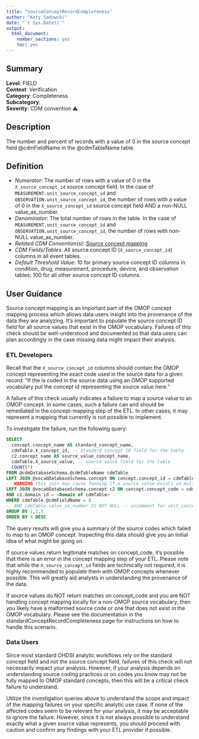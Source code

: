 ```yaml
---
title: "sourceConceptRecordCompleteness"
author: "Katy Sadowski"
date: "`r Sys.Date()`"
output:
  html_document:
    number_sections: yes
    toc: yes
---
```


## Summary

**Level**: FIELD\
**Context**: Verification\
**Category**: Completeness\
**Subcategory**: \
**Severity**: CDM convention &#x26A0;\


## Description
The number and percent of records with a value of 0 in the source concept field @cdmFieldName in the @cdmTableName table.


## Definition

- *Numerator*: The number of rows with a value of 0 in the `X_source_concept_id` source concept field.  In the case of `MEASUREMENT.unit_source_concept_id` and `OBSERVATION.unit_source_concept_id`, the number of rows with a value of 0 in the `X_source_concept_id` source concept field AND a non-NULL value_as_number. 
- *Denominator*: The total number of rows in the table. In the case of `MEASUREMENT.unit_source_concept_id` and `OBSERVATION.unit_source_concept_id`, the number of rows with non-NULL value_as_number. 
- *Related CDM Convention(s)*: [Source concept mapping](https://ohdsi.github.io/CommonDataModel/dataModelConventions.html#Fields) 
- *CDM Fields/Tables*: All source concept ID (`X_source_concept_id`) columns in all event tables. 
- *Default Threshold Value*: 10 for primary source concept ID columns in condition, drug, measurement, procedure, device, and observation tables; 100 for all other source concept ID columns.


## User Guidance
Source concept mapping is an important part of the OMOP concept mapping process which allows data users insight into the provenance of the data they are analyzing.  It’s important to populate the source concept ID field for all source values that exist in the OMOP vocabulary.  Failures of this check should be well-understood and documented so that data users can plan accordingly in the case missing data might impact their analysis. 

### ETL Developers
Recall that the `X_source_concept_id` columns should contain the OMOP concept representing the exact code used in the source data for a given record: “If the <x_source_value> is coded in the source data using an OMOP supported vocabulary put the concept id representing the source value here.” 

A failure of this check usually indicates a failure to map a source value to an OMOP concept.  In some cases, such a failure can and should be remediated in the concept-mapping step of the ETL.  In other cases, it may represent a mapping that currently is not possible to implement. 

To investigate the failure, run the following query: 

```sql
SELECT  
  concept.concept_name AS standard_concept_name, 
  cdmTable.X_concept_id, -- standard concept ID field for the table 
  c2.concept_name AS source_value_concept_name, 
  cdmTable.X_source_value, -- source value field for the table 
  COUNT(*) 
FROM @cdmDatabaseSchema.@cdmTableName cdmTable 
LEFT JOIN @vocabDatabaseSchema.concept ON concept.concept_id = cdmTable.X_concept_id 
-- WARNING this join may cause fanning if a source value exists in multiple vocabularies 
LEFT JOIN @vocabDatabaseSchema.concept c2 ON concept.concept_code = cdmTable.X_source_value 
AND c2.domain_id = <Domain of cdmTable> 
WHERE cdmTable.@cdmFieldName = 0  
-- AND cdmTable.value_as_number IS NOT NULL -- uncomment for unit_concept_id checks 
GROUP BY 1,2,3 
ORDER BY 4 DESC 
```

The query results will give you a summary of the source codes which failed to map to an OMOP concept.  Inspecting this data should give you an initial idea of what might be going on. 

If source values return legitimate matches on concept_code, it’s possible that there is an error in the concept mapping step of your ETL.  Please note that while the `X_source_concept_id` fields are technically not required, it is highly recommended to populate them with OMOP concepts whenever possible.  This will greatly aid analysts in understanding the provenance of the data. 

If source values do NOT return matches on concept_code and you are NOT handling concept mapping locally for a non-OMOP source vocabulary, then you likely have a malformed source code or one that does not exist in the OMOP vocabulary.  Please see the documentation in the standardConceptRecordCompleteness page for instructions on how to handle this scenario. 

### Data Users
Since most standard OHDSI analytic workflows rely on the standard concept field and not the source concept field, failures of this check will not necessarily impact your analysis.  However, if your analysis depends on understanding source coding practices or on codes you know may not be fully mapped to OMOP standard concepts, then this will be a critical check failure to understand. 

Utilize the investigation queries above to understand the scope and impact of the mapping failures on your specific analytic use case.  If none of the affected codes seem to be relevant for your analysis, it may be acceptable to ignore the failure.  However, since it is not always possible to understand exactly what a given source value represents, you should proceed with caution and confirm any findings with your ETL provider if possible. 
